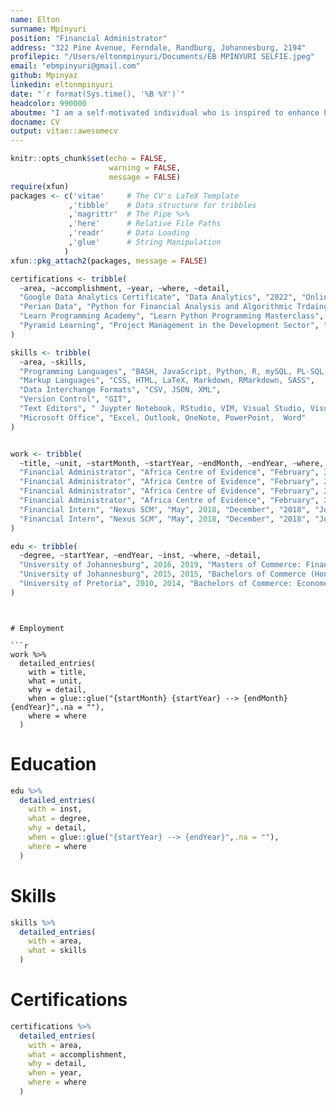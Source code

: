 ```yaml
---
name: Elton
surname: Mpinyuri
position: "Financial Administrator"
address: "322 Pine Avenue, Ferndale, Randburg, Johannesburg, 2194"
profilepic: "/Users/eltonmpinyuri/Documents/EB MPINYURI SELFIE.jpeg"
email: "ebmpinyuri@gmail.com"
github: Mpinyaz
linkedin: eltonmpinyuri
date: "`r format(Sys.time(), '%B %Y')`"
headcolor: 990000
aboutme: "I am a self-motivated individual who is inspired to enhance his professional skills to achieve organizational success. I am a critical thinker who thrives well in dynamic environments and adjusts well to complex situations. As a career driven, dedicated and flexible, I am looking for an opportunity within your organization to enhance my knowledge and practice as a graduate trainee specializing in Auditing. I am determined to make an influential role in the fields of commerce and finance. I have a growing interest in financial markets and global economic issues. I am eager and hopeful that I will be awarded the opportunity to experience the business environment and learn from the other professionals that I will meet. This will provide me an opportunity to learn and apply my risk management and finance proficiency professionally with the aim to work as a business analyst. In course of this opportunity, I will be able to grow, adapt and improvise my skills in this dynamic environment."
docname: CV
output: vitae::awesomecv
---
```


```r
knitr::opts_chunk$set(echo = FALSE,
                      warning = FALSE,
                      message = FALSE)
require(xfun)
packages <- c('vitae'     # The CV's LaTeX Template
             ,'tibble'    # Data structure for tribbles
             ,'magrittr'  # The Pipe %>%
             ,'here'      # Relative File Paths
             ,'readr'     # Data Loading
             ,'glue'      # String Manipulation
            )
xfun::pkg_attach2(packages, message = FALSE)

```

```r
certifications <- tribble(
  ~area, ~accomplishment, ~year, ~where, ~detail,
  "Google Data Analytics Certificate", "Data Analytics", "2022", "Online - Coursera", NA,
  "Perian Data", "Python for Financial Analysis and Algorithmic Trdaing", "2021", "Online - Udemy", NA,
  "Learn Programming Academy", "Learn Python Programming Masterclass", "2020", "Online - Udemy", NA,
  "Pyramid Learning", "Project Management in the Development Sector", "2020","Online - Pyramid learning", NA
)

skills <- tribble(
  ~area, ~skills,
  "Programming Languages", "BASH, JavaScript, Python, R, mySQL, PL-SQL, VBA",
  "Markup Languages", "CSS, HTML, LaTeX, Markdown, RMarkdown, SASS",
  "Data Interchange Formats", "CSV, JSON, XML",
  "Version Control", "GIT",
  "Text Editors", " Juypter Notebook, RStudio, VIM, Visual Studio, Visual Studio Code",
  "Microsoft Office", "Excel, Outlook, OneNote, PowerPoint,  Word"
)


work <- tribble(
  ~title, ~unit, ~startMonth, ~startYear, ~endMonth, ~endYear, ~where, ~detail,
  "Financial Administrator", "Africa Centre of Evidence", "February", 2019, "Present", NA, "Johannesburg - Gauteng", "Facilitating the administrative procedures that sustain the research centre on day-to-day basis internal auditing of other entity divisions and substantiating their financial information on a monthly basis.",
  "Financial Administrator", "Africa Centre of Evidence", "February", 2019, "Present", NA, "Johannesburg - Gauteng", "Preparation of financial reports by collecting, analysing and summarizing account information and reporting to the Director",
  "Financial Administrator", "Africa Centre of Evidence", "February", 2019, "Present", NA, "Johannesburg - Gauteng", "Maintaining Account Controls by preparing and recommending policies and procedures",
  "Financial Administrator", "Africa Centre of Evidence", "February", 2019, "Present", NA, "Johannesburg - Gauteng", "Create comprehensive reports on cashflows, funding income, expenses",
  "Financial Intern", "Nexus SCM", "May", 2018, "December", "2018", "Johannesburg - Gauteng", "Preparing reports on the above information and communicating the insights, trends and patterns",
  "Financial Intern", "Nexus SCM", "May", 2018, "December", "2018", "Johannesburg - Gauteng", "Provide for the proper evaluation, control, documentation and benefit tracking of special projects",
)

edu <- tribble(
  ~degree, ~startYear, ~endYear, ~inst, ~where, ~detail,
  "University of Johannesburg", 2016, 2019, "Masters of Commerce: Finance", "Johannesburg","Thesis: Beyond Cryptocurrencies- The Financial Application of Blockchain Technology",
  "University of Johannesburg", 2015, 2015, "Bachelors of Commerce (Hons): Economics ", "Johannesburg", "Dissertation: Energy Demands in South Africa",
  "University of Pretoria", 2010, 2014, "Bachelors of Commerce: Econometrics", "Tshwane", NA
)



```

```

# Employment

```r
work %>%
  detailed_entries(
    with = title,
    what = unit,
    why = detail,
    when = glue::glue("{startMonth} {startYear} --> {endMonth} {endYear}",.na = ""),
    where = where
  )
```

# Education

```r
edu %>%
  detailed_entries(
    with = inst,
    what = degree,
    why = detail,
    when = glue::glue("{startYear} --> {endYear}",.na = ""),
    where = where
  )
```

# Skills

```r
skills %>%
  detailed_entries(
    with = area,
    what = skills
  )
```




# Certifications

```r
certifications %>%
  detailed_entries(
    with = area,
    what = accomplishment,
    why = detail,
    when = year,
    where = where
  )
```

